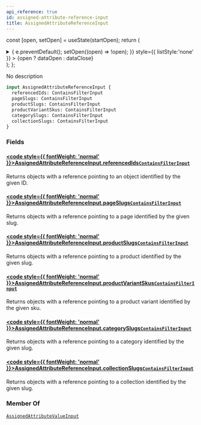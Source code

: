 ```yaml
---
api_reference: true
id: assigned-attribute-reference-input
title: AssignedAttributeReferenceInput
---
```






const [open, setOpen] = useState(startOpen);
return (
<details {...(open ? { open: true } : {})} className="details" style={{ border:'none', boxShadow:'none', background:'var(--ifm-background-color)' }}>
<summary
onClick={(e) => {
e.preventDefault();
setOpen((open) => !open);
}}
style={{ listStyle:'none' }} >
{open ? dataOpen : dataClose}
</summary>
{open && children}
</details>
);
};

No description

```graphql
input AssignedAttributeReferenceInput {
  referencedIds: ContainsFilterInput
  pageSlugs: ContainsFilterInput
  productSlugs: ContainsFilterInput
  productVariantSkus: ContainsFilterInput
  categorySlugs: ContainsFilterInput
  collectionSlugs: ContainsFilterInput
}
```

### Fields

#### [<code style={{ fontWeight: 'normal' }}>AssignedAttributeReferenceInput.<b>referencedIds</b></code>](#)<Bullet />[`ContainsFilterInput`](../../../api-reference/miscellaneous/inputs/contains-filter-input.mdx) <Badge class="badge badge--secondary" text="input"/> <Badge class="badge badge--secondary" text="miscellaneous"/>

Returns objects with a reference pointing to an object identified by the given ID.

#### [<code style={{ fontWeight: 'normal' }}>AssignedAttributeReferenceInput.<b>pageSlugs</b></code>](#)<Bullet />[`ContainsFilterInput`](../../../api-reference/miscellaneous/inputs/contains-filter-input.mdx) <Badge class="badge badge--secondary" text="input"/> <Badge class="badge badge--secondary" text="miscellaneous"/>

Returns objects with a reference pointing to a page identified by the given slug.

#### [<code style={{ fontWeight: 'normal' }}>AssignedAttributeReferenceInput.<b>productSlugs</b></code>](#)<Bullet />[`ContainsFilterInput`](../../../api-reference/miscellaneous/inputs/contains-filter-input.mdx) <Badge class="badge badge--secondary" text="input"/> <Badge class="badge badge--secondary" text="miscellaneous"/>

Returns objects with a reference pointing to a product identified by the given slug.

#### [<code style={{ fontWeight: 'normal' }}>AssignedAttributeReferenceInput.<b>productVariantSkus</b></code>](#)<Bullet />[`ContainsFilterInput`](../../../api-reference/miscellaneous/inputs/contains-filter-input.mdx) <Badge class="badge badge--secondary" text="input"/> <Badge class="badge badge--secondary" text="miscellaneous"/>

Returns objects with a reference pointing to a product variant identified by the given sku.

#### [<code style={{ fontWeight: 'normal' }}>AssignedAttributeReferenceInput.<b>categorySlugs</b></code>](#)<Bullet />[`ContainsFilterInput`](../../../api-reference/miscellaneous/inputs/contains-filter-input.mdx) <Badge class="badge badge--secondary" text="input"/> <Badge class="badge badge--secondary" text="miscellaneous"/>

Returns objects with a reference pointing to a category identified by the given slug.

#### [<code style={{ fontWeight: 'normal' }}>AssignedAttributeReferenceInput.<b>collectionSlugs</b></code>](#)<Bullet />[`ContainsFilterInput`](../../../api-reference/miscellaneous/inputs/contains-filter-input.mdx) <Badge class="badge badge--secondary" text="input"/> <Badge class="badge badge--secondary" text="miscellaneous"/>

Returns objects with a reference pointing to a collection identified by the given slug.

### Member Of

[`AssignedAttributeValueInput`](../../../api-reference/miscellaneous/inputs/assigned-attribute-value-input.mdx) <Badge class="badge badge--secondary" text="input"/>
